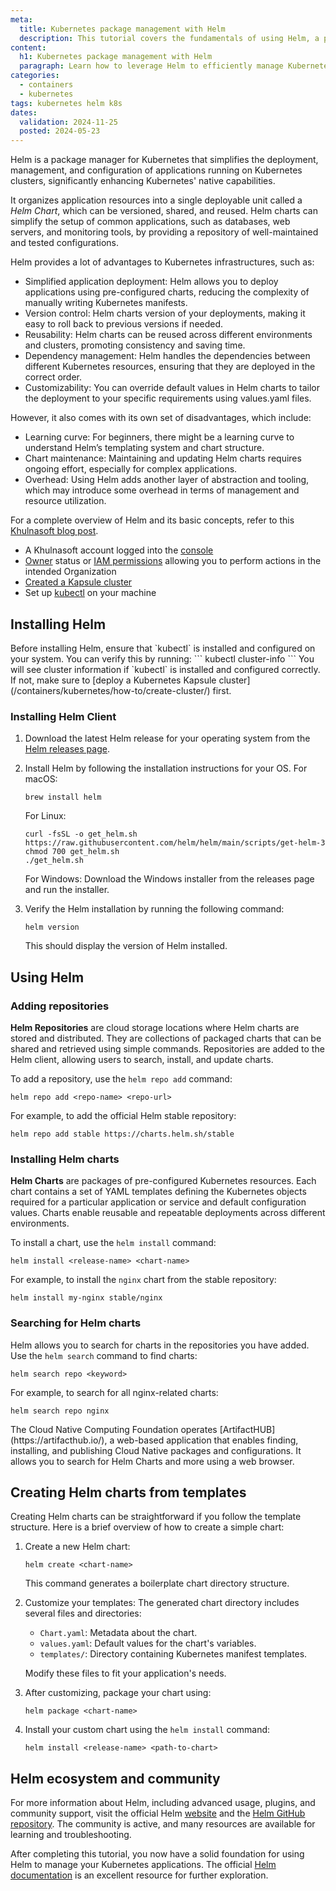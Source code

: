 ```yaml
---
meta:
  title: Kubernetes package management with Helm
  description: This tutorial covers the fundamentals of using Helm, a powerful package manager for Kubernetes, to simplify application deployment, management, and configuration.
content:
  h1: Kubernetes package management with Helm
  paragraph: Learn how to leverage Helm to efficiently manage Kubernetes applications through simplified deployments, version control, reusability, and more.
categories:
  - containers
  - kubernetes
tags: kubernetes helm k8s
dates:
  validation: 2024-11-25
  posted: 2024-05-23
---
```


Helm is a package manager for Kubernetes that simplifies the deployment, management, and configuration of applications running on Kubernetes clusters, significantly enhancing Kubernetes' native capabilities.

It organizes application resources into a single deployable unit called a *Helm Chart*, which can be versioned, shared, and reused.
Helm charts can simplify the setup of common applications, such as databases, web servers, and monitoring tools, by providing a repository of well-maintained and tested configurations.

<Lightbox src="khulnasoft-helm-schema.webp" alt="" />

Helm provides a lot of advantages to Kubernetes infrastructures, such as:

- Simplified application deployment: Helm allows you to deploy applications using pre-configured charts, reducing the complexity of manually writing Kubernetes manifests.
- Version control: Helm charts version of your deployments, making it easy to roll back to previous versions if needed.
- Reusability: Helm charts can be reused across different environments and clusters, promoting consistency and saving time.
- Dependency management: Helm handles the dependencies between different Kubernetes resources, ensuring that they are deployed in the correct order.
- Customizability: You can override default values in Helm charts to tailor the deployment to your specific requirements using values.yaml files.

However, it also comes with its own set of disadvantages, which include:

- Learning curve: For beginners, there might be a learning curve to understand Helm’s templating system and chart structure.
- Chart maintenance: Maintaining and updating Helm charts requires ongoing effort, especially for complex applications.
- Overhead: Using Helm adds another layer of abstraction and tooling, which may introduce some overhead in terms of management and resource utilization.

For a complete overview of Helm and its basic concepts, refer to this [Khulnasoft blog post](https://www.khulnasoft.com/en/blog/helm-guide/).

<Macro id="requirements" />

- A Khulnasoft account logged into the [console](https://console.khulnasoft.com)
- [Owner](/identity-and-access-management/iam/concepts/#owner) status or [IAM permissions](/identity-and-access-management/iam/concepts/#permission) allowing you to perform actions in the intended Organization
- [Created a Kapsule cluster](/containers/kubernetes/how-to/create-cluster/)
- Set up [kubectl](/containers/kubernetes/how-to/connect-cluster-kubectl/) on your machine

## Installing Helm

<Message type="tip">
    Before installing Helm, ensure that `kubectl` is installed and configured on your system. You can verify this by running:
    ```
    kubectl cluster-info
    ```
    You will see cluster information if `kubectl` is installed and configured correctly. If not, make sure to [deploy a Kubernetes Kapsule cluster](/containers/kubernetes/how-to/create-cluster/) first.
</Message> 

### Installing Helm Client

1. Download the latest Helm release for your operating system from the [Helm releases page](https://github.com/helm/helm/releases).
2. Install Helm by following the installation instructions for your OS.
   For macOS:
   ```
   brew install helm
   ```
   For Linux:
   ```
   curl -fsSL -o get_helm.sh https://raw.githubusercontent.com/helm/helm/main/scripts/get-helm-3
   chmod 700 get_helm.sh
   ./get_helm.sh
   ```
   For Windows:
   Download the Windows installer from the releases page and run the installer.

3. Verify the Helm installation by running the following command:
   ```
   helm version
   ```
   This should display the version of Helm installed.

## Using Helm

### Adding repositories

**Helm Repositories** are cloud storage locations where Helm charts are stored and distributed.
They are collections of packaged charts that can be shared and retrieved using simple commands.
Repositories are added to the Helm client, allowing users to search, install, and update charts.

To add a repository, use the `helm repo add` command:
```
helm repo add <repo-name> <repo-url>
```
For example, to add the official Helm stable repository:
```
helm repo add stable https://charts.helm.sh/stable
```

### Installing Helm charts

**Helm Charts** are packages of pre-configured Kubernetes resources.
Each chart contains a set of YAML templates defining the Kubernetes objects required for a particular application or service and default configuration values.
Charts enable reusable and repeatable deployments across different environments.

To install a chart, use the `helm install` command:
```
helm install <release-name> <chart-name>
```
For example, to install the `nginx` chart from the stable repository:
```
helm install my-nginx stable/nginx
```

### Searching for Helm charts

Helm allows you to search for charts in the repositories you have added. Use the `helm search` command to find charts:
```
helm search repo <keyword>
```
For example, to search for all nginx-related charts:
```
helm search repo nginx
```

<Message type="tip">
    The Cloud Native Computing Foundation operates [ArtifactHUB](https://artifacthub.io/), a web-based application that enables finding, installing, and publishing Cloud Native packages and configurations. 
    It allows you to search for Helm Charts and more using a web browser.
</Message>

## Creating Helm charts from templates

Creating Helm charts can be straightforward if you follow the template structure. Here is a brief overview of how to create a simple chart:

1. Create a new Helm chart:
   ```
   helm create <chart-name>
   ```
   This command generates a boilerplate chart directory structure.

2. Customize your templates:
   The generated chart directory includes several files and directories:
   - `Chart.yaml`: Metadata about the chart.
   - `values.yaml`: Default values for the chart's variables.
   - `templates/`: Directory containing Kubernetes manifest templates.

   Modify these files to fit your application's needs.

3. After customizing, package your chart using:
   ```
   helm package <chart-name>
   ```

4. Install your custom chart using the `helm install` command:
   ```
   helm install <release-name> <path-to-chart>
   ```

## Helm ecosystem and community

For more information about Helm, including advanced usage, plugins, and community support, visit the official Helm [website](https://helm.sh/) and the [Helm GitHub repository](https://github.com/helm/helm). The community is active, and many resources are available for learning and troubleshooting.

After completing this tutorial, you now have a solid foundation for using Helm to manage your Kubernetes applications. The official [Helm documentation](https://helm.sh/docs/) is an excellent resource for further exploration.
